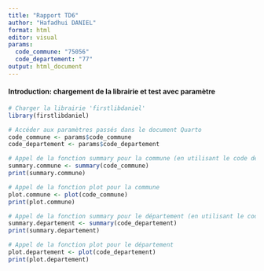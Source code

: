```yaml
---
title: "Rapport TD6"
author: "Hafadhui DANIEL"
format: html
editor: visual
params:
  code_commune: "75056"
  code_departement: "77"
output: html_document
---
```


#### Introduction: chargement de la librairie et test avec paramètre

```r
# Charger la librairie 'firstlibdaniel'
library(firstlibdaniel)

# Accéder aux paramètres passés dans le document Quarto
code_commune <- params$code_commune
code_departement <- params$code_departement

# Appel de la fonction summary pour la commune (en utilisant le code de la commune)
summary.commune <- summary(code_commune)
print(summary.commune)

# Appel de la fonction plot pour la commune
plot.commune <- plot(code_commune)
print(plot.commune)

# Appel de la fonction summary pour le département (en utilisant le code du département)
summary.departement <- summary(code_departement)
print(summary.departement)

# Appel de la fonction plot pour le département
plot.departement <- plot(code_departement)
print(plot.departement)
```
